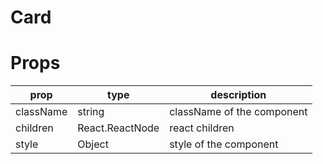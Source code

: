 # Card

# Props

|prop|type|description|
|----|----|-----------|
|className|string|className of the component|
|children|React.ReactNode|react children|
|style|Object|style of the component|